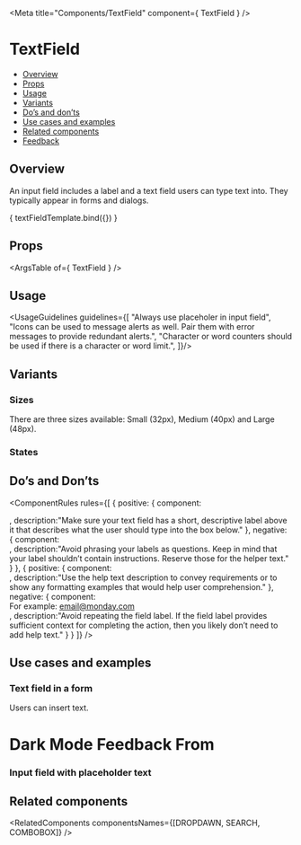 
<Meta
  title="Components/TextField"
  component={ TextField }
/>

<!--- Component template -->


<!--- Component documentation -->

# TextField
- [Overview](#overview)
- [Props](#props)
- [Usage](#usage)
- [Variants](#variants)
- [Do’s and don’ts](#dos-and-donts)
- [Use cases and examples](#use-cases-and-examples)
- [Related components](#related-components)
- [Feedback](#feedback)

## Overview
An input field includes a label and a text field users can type text into. They typically appear in forms and dialogs.

<Canvas>
  <Story name="Overview"
         args={ {title: "name", iconName: "fa fa-square", validation: {text: "Helper text"}, wrapperClassName: "monday-storybook-text-field_size", showCharCount: true, placeholder: "Placeholder text here"  } }>
    { textFieldTemplate.bind({}) }
  </Story>
</Canvas>

## Props
<ArgsTable of={ TextField } />

## Usage
<UsageGuidelines guidelines={[
  "Always use placeholer in input field",
  "Icons can be used to message alerts as well. Pair them with error messages to provide redundant alerts.",
  "Character or word counters should be used if there is a character or word limit.",
]}/>

## Variants
### Sizes
There are three sizes available: Small (32px), Medium (40px) and Large (48px).
<Canvas>
  <Story name="Sizes">
    <div className="monday-storybook-text-field_column-wrapper">
      <TextField placeholder="Small" />
      <TextField placeholder="Meduim" size={TextField.sizes.MEDIUM} />
      <TextField placeholder="Large" size={TextField.sizes.LARGE} />
    </div>
  </Story>
</Canvas>

### States
<Canvas>
  <Story name="States">
    <div className="monday-storybook-text-field_wrapper">
      <div className="monday-storybook-text-field_column-wrapper monday-storybook-text-field_spacing">
        <TextField placeholder="Disabled" size={TextField.sizes.MEDIUM} disabled />
        <TextField placeholder="With icon" iconName={Email} size={TextField.sizes.MEDIUM} />
      </div>
      <div className="monday-storybook-text-field_column-wrapper">
        <TextField placeholder="With field label" title="Name" size={TextField.sizes.MEDIUM} />
        <TextField placeholder="Success" validation={{ status: "success" }} iconName={Check} size={TextField.sizes.MEDIUM} />
        <TextField placeholder="Error" validation={{ status: "error" }} iconName={CloseSmall} size={TextField.sizes.MEDIUM} />
      </div>
    </div>
  </Story>
</Canvas>

## Do’s and Don’ts
<ComponentRules
  rules={[
    {
      positive: {
        component:
        <div className="monday-storybook-text-field_size">
          <TextField placeholder="johndoe@gmail.com" title="Email" size={TextField.sizes.MEDIUM} />
        </div>,
        description:"Make sure your text field has a short, descriptive label above it that describes what the user should type into the box below."
      },
      negative: {
        component:
        <div className="monday-storybook-text-field_size">
          <TextField placeholder="What is your email address?" size={TextField.sizes.MEDIUM} />
        </div>,
        description:"Avoid phrasing your labels as questions. Keep in mind that your label shouldn’t contain instructions. Reserve those for the helper text."
      }
    },
    {
      positive: {
        component:
        <div className="monday-storybook-text-field_size">
          <TextField placeholder="Placeholder text here" title="Email" size={TextField.sizes.MEDIUM} />
        </div>,
        description:"Use the help text description to convey requirements or to show any formatting examples that would help user comprehension."
      },
      negative: {
        component:
        <div className="monday-storybook-text-field_size">
          <TextField placeholder="email@monday.com" title="Email" size={TextField.sizes.MEDIUM} />
          For example: email@monday.com
        </div>,
        description:"Avoid repeating the field label. If the field label provides sufficient context for completing the action, then you likely don’t need to add help text."
      }
    }
  ]}
/>

## Use cases and examples
### Text field in a form
Users can insert text.
<Canvas>
  <Story name="Text field in a form">
    <div className="monday-storybook-text-field_box">
      <h1>Dark Mode Feedback From</h1>
      <div className="monday-storybook-text-field_box_wrapper">
      <TextField 
        title="Your Name" 
        size={TextField.sizes.MEDIUM}
        placeholder="Placeholder text here"
      />
      <TextField 
        title="Email" 
        size={TextField.sizes.MEDIUM}
        placeholder="Placeholder text here"
      />
      </div>
    </div>
  </Story>
</Canvas>

### Input field with placeholder text
<Canvas>
  <Story name="Input field with placeholder text">
    <div className="monday-storybook-text-field_size">
      <TextField 
        placeholder="Enter one or more email" 
        labelIconName={Email} 
        title="Invite with email" 
        size={TextField.sizes.MEDIUM}
      />
    </div>
  </Story>
</Canvas>

## Related components
<RelatedComponents componentsNames={[DROPDAWN, SEARCH, COMBOBOX]} />